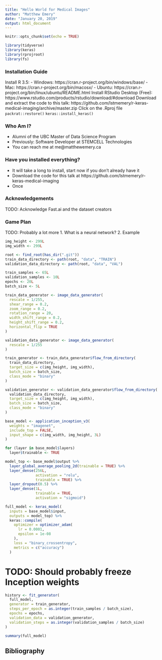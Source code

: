 ```yaml
---
title: "Hello World for Medical Images"
author: "Matthew Emery"
date: "January 20, 2019"
output: html_document
---
```


```r
knitr::opts_chunk$set(echo = TRUE)
```

```r
library(tidyverse)
library(keras)
library(rprojroot)
library(fs)
```

### Installation Guide
Install R 3.5:
 - Windows: https://cran.r-project.org/bin/windows/base/
 - Mac: https://cran.r-project.org/bin/macosx/
 - Ubuntu: https://cran.r-project.org/bin/linux/ubuntu/README.html
Install RStudio Desktop (Free): https://www.rstudio.com/products/rstudio/download/#download
Download and extract the code to this talk: https://github.com/lstmemery/r-keras-medical-imaging/archive/master.zip
Click on the .Rproj file
`packrat::restore()`
`keras::install_keras()`




### Who Am I?

- Alumni of the UBC Master of Data Science Program
- Previously: Software Developer at STEMCELL Technologies
- You can reach me at me@matthewemery.ca

### Have you installed everything?

- It will take a long to install, start now if you don't already have it
- Download the code for this talk at https://github.com/lstmemery/r-keras-medical-imaging
- Once

### Acknowledgements
TODO: Acknowledge Fast.ai and the dataset creators


### Game Plan
TODO: Probably a lot more
 1. What is a neural network?
 2. Example


```r
img_height <- 299L
img_width <- 299L
```

```r
root <- find_root(has_dir(".git"))
train_data_directory <- path(root, "data", "TRAIN")
validation_data_directory <- path(root, "data", "VAL")
```

```r
train_samples <- 65L
validation_samples <- 10L
epochs <- 20L
batch_size <- 5L
```

```r
train_data_generator <- image_data_generator(
  rescale = 1/255,
  shear_range = 0.2,
  zoom_range = 0.2,
  rotation_range = 20,
  width_shift_range = 0.2,
  height_shift_range = 0.2,
  horizontal_flip = TRUE
)
```

```r
validation_data_generator <- image_data_generator(
  rescale = 1/255
)
```

```r
train_generator <- train_data_generator$flow_from_directory(
  train_data_directory,
  target_size = c(img_height, img_width),
  batch_size = batch_size,
  class_mode = "binary"
)
```

```r
validation_generator <- validation_data_generator$flow_from_directory(
  validation_data_directory,
  target_size = c(img_height, img_width),
  batch_size = batch_size,
  class_mode = "binary"
)
```

```r
base_model <- application_inception_v3(
  weights = "imagenet",
  include_top = FALSE,
  input_shape = c(img_width, img_height, 3L)
)
```


```r
for (layer in base_model$layers)
  layer$trainable <- TRUE
```


```r
model_top <- base_model$output %>% 
  layer_global_average_pooling_2d(trainable = TRUE) %>% 
  layer_dense(256L, 
              activation = "relu",
              trainable = TRUE) %>% 
  layer_dropout(0.5) %>% 
  layer_dense(1L,
              trainable = TRUE,
              activation = "sigmoid")
```

```r
full_model <- keras_model(
  inputs = base_model$input,
  outputs = model_top) %>% 
  keras::compile(
    optimizer = optimizer_adam(
      lr = 0.0001,
      epsilon = 1e-08
    ),
    loss = "binary_crossentropy",
    metrics = c("accuracy")
  )  
```

# TODO: Should probably freeze Inception weights

```r
history <- fit_generator(
  full_model,
  generator = train_generator,
  steps_per_epoch = as.integer(train_samples / batch_size),
  epochs = epochs,
  validation_data = validation_generator,
  validation_steps = as.integer(validation_samples / batch_size)
)
```

```r
summary(full_model)
```


## Bibliography
